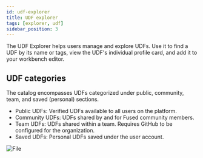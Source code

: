 ```yaml
---
id: udf-explorer
title: UDF explorer
tags: [explorer, udf]
sidebar_position: 3
---
```



The UDF Explorer helps users manage and explore UDFs. Use it to find a UDF by its name or tags, view the UDF's individual profile card, and add it to your workbench editor.




## UDF categories

The catalog encompasses UDFs categorized under public, community, team, and saved (personal) sections.

- Public UDFs: Verified UDFs available to all users on the platform.
- Community UDFs: UDFs shared by and for Fused community members.
- Team UDFs: UDFs shared within a team. Requires GitHub to be configured for the organization.
- Saved UDFs: Personal UDFs saved under the user account.



<div style={{textAlign: 'center'}}>
<img src={ImgFe4} alt="File" style={{width: 600}} />
</div>
